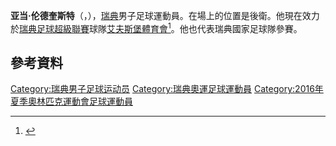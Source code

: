 '''亚当·伦德奎斯特'''（{{lang-sv|Adam Lundqvist}}，{{bd|1994年|3月20日}}），[[瑞典|瑞典]]男子足球運動員。在場上的位置是後衛。他現在效力於[[瑞典足球超級聯賽|瑞典足球超級聯賽]]球隊[[艾夫斯堡體育會|艾夫斯堡體育會]]<ref>{{cite web|title=Adam Lundqvist|url=http://svenskfotboll.se/allsvenskan/person/?playerid=7931|publisher=Svenskfotboll|accessdate=7 October 2014|archive-date=2017-12-22|archive-url=https://web.archive.org/web/20171222235530/http://svenskfotboll.se/allsvenskan/person/?playerid=7931|dead-url=no}}</ref>。他也代表瑞典國家足球隊參賽。

== 參考資料 ==
{{Reflist}}

{{Authority control}}
{{DEFAULTSORT: Lundqvist, Adam}}
[[Category:瑞典男子足球运动员|Category:瑞典男子足球运动员]]
[[Category:瑞典奧運足球運動員|Category:瑞典奧運足球運動員]]
[[Category:2016年夏季奧林匹克運動會足球運動員|Category:2016年夏季奧林匹克運動會足球運動員]]
